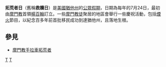 {{merge|先锋日|time=2015-02-10T11:15:00+00:00}}
'''拓荒者日'''（舊稱'''救贖日'''）是[[美國|美國]][[猶他州|猶他州]]的[[公眾假期|公眾假期]]，日期為每年的7月24日，最初由[[摩門教|摩門教]]首領[[楊百翰|楊百翰]]訂立。一些[[摩門教|摩門教徒]]聚居的地區會舉行一些慶祝活動，包括[[煙火|煙火]]節目，以紀念百多年前首批移民成功到達猶他州，且落地生根。

==參見==
*[[摩門教手拉車拓荒者|摩門教手拉車拓荒者]]


[[Category:7月節日|T]]
[[Category:犹他州|T]]